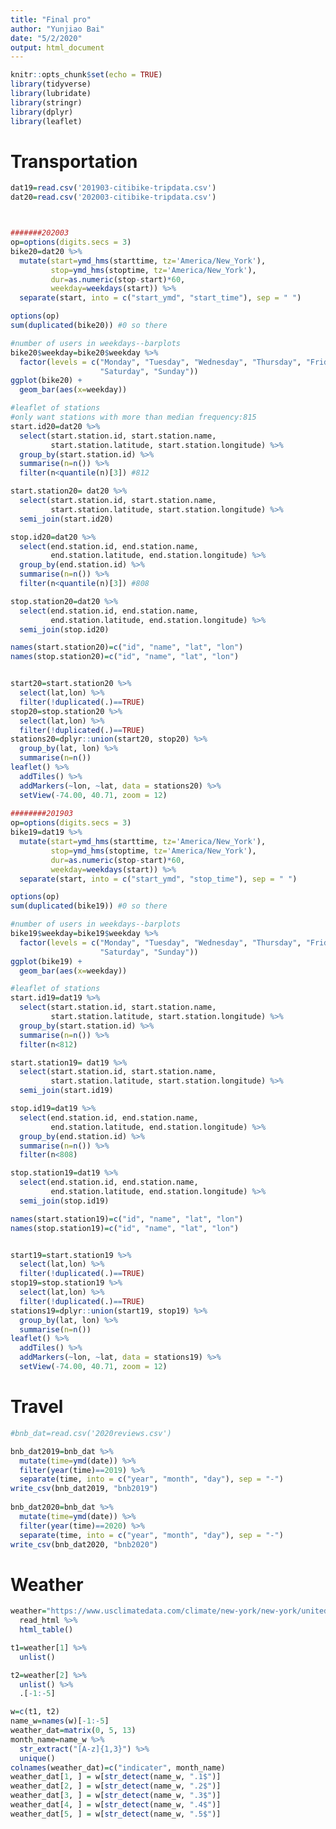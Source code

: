 ```yaml
---
title: "Final pro"
author: "Yunjiao Bai"
date: "5/2/2020"
output: html_document
---
```



```r
knitr::opts_chunk$set(echo = TRUE)
library(tidyverse)
library(lubridate)
library(stringr)
library(dplyr)
library(leaflet)
```

# Transportation

```r
dat19=read.csv('201903-citibike-tripdata.csv')
dat20=read.csv('202003-citibike-tripdata.csv')



#######202003
op=options(digits.secs = 3)
bike20=dat20 %>%
  mutate(start=ymd_hms(starttime, tz='America/New_York'),
         stop=ymd_hms(stoptime, tz='America/New_York'),
         dur=as.numeric(stop-start)*60, 
         weekday=weekdays(start)) %>%
  separate(start, into = c("start_ymd", "start_time"), sep = " ")

options(op)
sum(duplicated(bike20)) #0 so there

#number of users in weekdays--barplots
bike20$weekday=bike20$weekday %>%
  factor(levels = c("Monday", "Tuesday", "Wednesday", "Thursday", "Friday",
                    "Saturday", "Sunday"))
ggplot(bike20) +
  geom_bar(aes(x=weekday))

#leaflet of stations
#only want stations with more than median frequency:815
start.id20=dat20 %>%
  select(start.station.id, start.station.name, 
         start.station.latitude, start.station.longitude) %>%
  group_by(start.station.id) %>%
  summarise(n=n()) %>%
  filter(n<quantile(n)[3]) #812

start.station20= dat20 %>%
  select(start.station.id, start.station.name, 
         start.station.latitude, start.station.longitude) %>%
  semi_join(start.id20) 

stop.id20=dat20 %>%
  select(end.station.id, end.station.name, 
         end.station.latitude, end.station.longitude) %>%
  group_by(end.station.id) %>%
  summarise(n=n()) %>%
  filter(n<quantile(n)[3]) #808

stop.station20=dat20 %>%
  select(end.station.id, end.station.name, 
         end.station.latitude, end.station.longitude) %>%
  semi_join(stop.id20)

names(start.station20)=c("id", "name", "lat", "lon")
names(stop.station20)=c("id", "name", "lat", "lon")


start20=start.station20 %>% 
  select(lat,lon) %>%
  filter(!duplicated(.)==TRUE)
stop20=stop.station20 %>% 
  select(lat,lon) %>%
  filter(!duplicated(.)==TRUE)
stations20=dplyr::union(start20, stop20) %>%
  group_by(lat, lon) %>%
  summarise(n=n())
leaflet() %>%
  addTiles() %>%
  addMarkers(~lon, ~lat, data = stations20) %>%
  setView(-74.00, 40.71, zoom = 12)
  
########201903
op=options(digits.secs = 3)
bike19=dat19 %>%
  mutate(start=ymd_hms(starttime, tz='America/New_York'),
         stop=ymd_hms(stoptime, tz='America/New_York'),
         dur=as.numeric(stop-start)*60, 
         weekday=weekdays(start)) %>%
  separate(start, into = c("start_ymd", "stop_time"), sep = " ")

options(op)
sum(duplicated(bike19)) #0 so there

#number of users in weekdays--barplots
bike19$weekday=bike19$weekday %>%
  factor(levels = c("Monday", "Tuesday", "Wednesday", "Thursday", "Friday",
                    "Saturday", "Sunday"))
ggplot(bike19) +
  geom_bar(aes(x=weekday))

#leaflet of stations
start.id19=dat19 %>%
  select(start.station.id, start.station.name, 
         start.station.latitude, start.station.longitude) %>%
  group_by(start.station.id) %>%
  summarise(n=n()) %>%
  filter(n<812)

start.station19= dat19 %>%
  select(start.station.id, start.station.name, 
         start.station.latitude, start.station.longitude) %>%
  semi_join(start.id19) 

stop.id19=dat19 %>%
  select(end.station.id, end.station.name, 
         end.station.latitude, end.station.longitude) %>%
  group_by(end.station.id) %>%
  summarise(n=n()) %>%
  filter(n<808)

stop.station19=dat19 %>%
  select(end.station.id, end.station.name, 
         end.station.latitude, end.station.longitude) %>%
  semi_join(stop.id19)

names(start.station19)=c("id", "name", "lat", "lon")
names(stop.station19)=c("id", "name", "lat", "lon")


start19=start.station19 %>% 
  select(lat,lon) %>%
  filter(!duplicated(.)==TRUE)
stop19=stop.station19 %>% 
  select(lat,lon) %>%
  filter(!duplicated(.)==TRUE)
stations19=dplyr::union(start19, stop19) %>%
  group_by(lat, lon) %>%
  summarise(n=n())
leaflet() %>%
  addTiles() %>%
  addMarkers(~lon, ~lat, data = stations19) %>%
  setView(-74.00, 40.71, zoom = 12)
```


# Travel

```r
#bnb_dat=read.csv('2020reviews.csv')

bnb_dat2019=bnb_dat %>%
  mutate(time=ymd(date)) %>%
  filter(year(time)==2019) %>%
  separate(time, into = c("year", "month", "day"), sep = "-")
write_csv(bnb_dat2019, "bnb2019")  
  
bnb_dat2020=bnb_dat %>%
  mutate(time=ymd(date)) %>%
  filter(year(time)==2020) %>%
  separate(time, into = c("year", "month", "day"), sep = "-")
write_csv(bnb_dat2020, "bnb2020")  
```



# Weather

```r
weather="https://www.usclimatedata.com/climate/new-york/new-york/united-states/usny0996" %>%
  read_html %>%
  html_table()

t1=weather[1] %>%
  unlist() 

t2=weather[2] %>%
  unlist() %>%
  .[-1:-5]

w=c(t1, t2)
name_w=names(w)[-1:-5]
weather_dat=matrix(0, 5, 13) 
month_name=name_w %>%
  str_extract("[A-z]{1,3}") %>%
  unique()
colnames(weather_dat)=c("indicater", month_name)
weather_dat[1, ] = w[str_detect(name_w, ".1$")]
weather_dat[2, ] = w[str_detect(name_w, ".2$")]
weather_dat[3, ] = w[str_detect(name_w, ".3$")]
weather_dat[4, ] = w[str_detect(name_w, ".4$")]
weather_dat[5, ] = w[str_detect(name_w, ".5$")]
```



